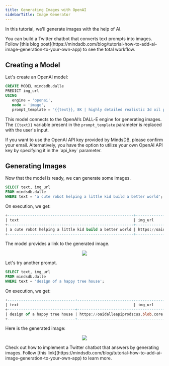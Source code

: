 ```yaml
---
title: Generating Images with OpenAI
sidebarTitle: Image Generator
---
```


In this tutorial, we'll generate images with the help of AI.

<Tip>
You can build a Twitter chatbot that converts text prompts into images. Follow [this blog post](https://mindsdb.com/blog/tutorial-how-to-add-ai-image-generation-to-your-own-app) to see the total workflow.
</Tip>

## Creating a Model

Let's create an OpenAI model:

```sql
CREATE MODEL mindsdb.dalle
PREDICT img_url
USING
   engine = 'openai',
   mode = 'image',
   prompt_template = '{{text}}, 8K | highly detailed realistic 3d oil painting style cyberpunk by MAD DOG JONES combined with Van Gogh  |  cinematic lighting | happy colors';
```

This model connects to the OpenAI’s DALL-E engine for generating images. The `{{text}}` variable present in the `prompt_template` parameter is replaced with the user's input.

<Note>
If you want to use the OpenAI API key provided by MindsDB, please confirm your email. Alternatively, you have the option to utilize your own OpenAI API key by specifying it in the `api_key` parameter.
</Note>

## Generating Images

Now that the model is ready, we can generate some images.

```sql
SELECT text, img_url
FROM mindsdb.dalle 
WHERE text = 'a cute robot helping a little kid build a better world';
```

On execution, we get:

```sql
+--------------------------------------------------------+--------------------------------------------------------------------------------------------------------------------------------------------------------------------------------------------------------------------------------------------------------------------------------------------------------------------------------------------------------------------------------------------------------------------------------------------------------------------------------------------+
| text                                                   | img_url                                                                                                                                                                                                                                                                                                                                                                                                                                                                                    |
+--------------------------------------------------------+--------------------------------------------------------------------------------------------------------------------------------------------------------------------------------------------------------------------------------------------------------------------------------------------------------------------------------------------------------------------------------------------------------------------------------------------------------------------------------------------+
| a cute robot helping a little kid build a better world | https://oaidalleapiprodscus.blob.core.windows.net/private/org-1QXk2w4H0OhDrF2Hd4QV5K2c/user-piMc91jPmVdhttPLHl2y50E7/img-p5NROyoV5ysWWUY91xhQUZdg.png?st=2023-05-29T16%3A45%3A02Z&se=2023-05-29T18%3A45%3A02Z&sp=r&sv=2021-08-06&sr=b&rscd=inline&rsct=image/png&skoid=6aaadede-4fb3-4698-a8f6-684d7786b067&sktid=a48cca56-e6da-484e-a814-9c849652bcb3&skt=2023-05-29T10%3A29%3A15Z&ske=2023-05-30T10%3A29%3A15Z&sks=b&skv=2021-08-06&sig=vUI9vedjWtA7L0J3V0/4c05Wzh1Kf2/zyl%2BN1yfK6rU%3D |
+--------------------------------------------------------+--------------------------------------------------------------------------------------------------------------------------------------------------------------------------------------------------------------------------------------------------------------------------------------------------------------------------------------------------------------------------------------------------------------------------------------------------------------------------------------------+
```

The model provides a link to the generated image.

<p align="center">
  <img src="/assets/sql/tutorials/generating_images_1.png" />
</p>

Let's try another prompt.

```sql
SELECT text, img_url
FROM mindsdb.dalle 
WHERE text = 'design of a happy tree house';
```

On execution, we get:

```sql
+------------------------------+----------------------------------------------------------------------------------------------------------------------------------------------------------------------------------------------------------------------------------------------------------------------------------------------------------------------------------------------------------------------------------------------------------------------------------------------------------------------------------------------+
| text                                                   | img_url                                                                                                                                                                                                                                                                                                                                                                                                                                                            |
+------------------------------+----------------------------------------------------------------------------------------------------------------------------------------------------------------------------------------------------------------------------------------------------------------------------------------------------------------------------------------------------------------------------------------------------------------------------------------------------------------------------------------------+
| design of a happy tree house | https://oaidalleapiprodscus.blob.core.windows.net/private/org-1QXk2w4H0OhDrF2Hd4QV5K2c/user-piMc91jPmVdhttPLHl2y50E7/img-O1GPmdmuoRXFTGdUjahOf1Ws.png?st=2023-05-29T16%3A50%3A34Z&se=2023-05-29T18%3A50%3A34Z&sp=r&sv=2021-08-06&sr=b&rscd=inline&rsct=image/png&skoid=6aaadede-4fb3-4698-a8f6-684d7786b067&sktid=a48cca56-e6da-484e-a814-9c849652bcb3&skt=2023-05-29T17%3A03%3A23Z&ske=2023-05-30T17%3A03%3A23Z&sks=b&skv=2021-08-06&sig=9vY%2Bqr/0CrzqqdM4uYEa/XwYXMBn67RBodhzsg%2Bs9ag%3D |
+------------------------------+----------------------------------------------------------------------------------------------------------------------------------------------------------------------------------------------------------------------------------------------------------------------------------------------------------------------------------------------------------------------------------------------------------------------------------------------------------------------------------------------+
```

Here is the generated image:

<p align="center">
  <img src="/assets/sql/tutorials/generating_images_2.png" />
</p>

<Tip>
Check out how to implement a Twitter chatbot that answers by generating images. Follow [this link](https://mindsdb.com/blog/tutorial-how-to-add-ai-image-generation-to-your-own-app) to learn more.
</Tip>
